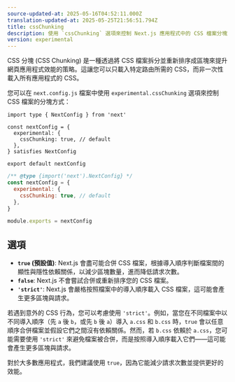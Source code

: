 ```yaml
---
source-updated-at: 2025-05-16T04:52:11.000Z
translation-updated-at: 2025-05-25T21:56:51.794Z
title: cssChunking
description: 使用 `cssChunking` 選項來控制 Next.js 應用程式中的 CSS 檔案分塊方式。
version: experimental
---
```


CSS 分塊 (CSS Chunking) 是一種透過將 CSS 檔案拆分並重新排序成區塊來提升網頁應用程式效能的策略。這讓您可以只載入特定路由所需的 CSS，而非一次性載入所有應用程式的 CSS。

您可以在 `next.config.js` 檔案中使用 `experimental.cssChunking` 選項來控制 CSS 檔案的分塊方式：

```tsx filename="next.config.ts" switcher
import type { NextConfig } from 'next'

const nextConfig = {
  experimental: {
    cssChunking: true, // default
  },
} satisfies NextConfig

export default nextConfig
```

```js filename="next.config.js" switcher
/** @type {import('next').NextConfig} */
const nextConfig = {
  experimental: {
    cssChunking: true, // default
  },
}

module.exports = nextConfig
```

## 選項

- **`true` (預設值)**: Next.js 會盡可能合併 CSS 檔案，根據導入順序判斷檔案間的顯性與隱性依賴關係，以減少區塊數量，進而降低請求次數。
- **`false`**: Next.js 不會嘗試合併或重新排序您的 CSS 檔案。
- **`'strict'`**: Next.js 會嚴格按照檔案中的導入順序載入 CSS 檔案，這可能會產生更多區塊與請求。

若遇到意外的 CSS 行為，您可以考慮使用 `'strict'`。例如，當您在不同檔案中以不同導入順序（先 `a` 後 `b`，或先 `b` 後 `a`）導入 `a.css` 和 `b.css` 時，`true` 會以任意順序合併檔案並假設它們之間沒有依賴關係。然而，若 `b.css` 依賴於 `a.css`，您可能需要使用 `'strict'` 來避免檔案被合併，而是按照導入順序載入它們——這可能會產生更多區塊與請求。

對於大多數應用程式，我們建議使用 `true`，因為它能減少請求次數並提供更好的效能。